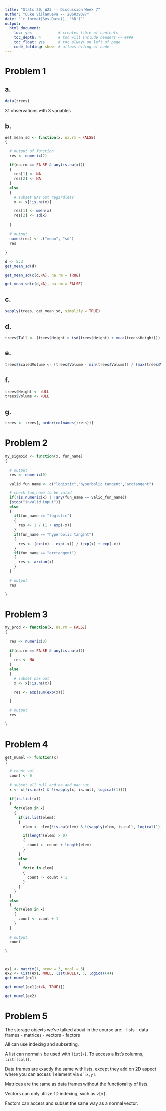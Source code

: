 ```yaml
---
title: "Stats 20, W23 -- Discussion Week 7"
author: "Luke Villanueva -- 206039397"
date: "`r format(Sys.Date(), '%D')`"
output:
  html_document:
    toc: yes            # creates table of contents
    toc_depth: 4        # toc will include headers <= ####
    toc_float: yes      # toc always on left of page
    code_folding: show  # allows hiding of code
---
```


# Problem 1

## a.

```r

data(trees)

```

31 observations with 3 variables

## b.

```r

get_mean_sd <- function(x, na.rm = FALSE)
{
  
  # output of function
  res <- numeric(2)

  if(na.rm == FALSE & any(is.na(x)))
  {
    res[1] <- NA
    res[2] <- NA
  }
  else
  {
    # subset NAs out regardless
    x <- x[!is.na(x)]
    
    res[1] <- mean(x)
    res[2] <- sd(x)
    
  }
  
  # output
  names(res) <- c("mean", "sd")
  res
  
}

d <- 5:3
get_mean_sd(d)

get_mean_sd(c(d,NA), na.rm = TRUE)

get_mean_sd(c(d,NA), na.rm = FALSE)

```

## c. 

```r

sapply(trees, get_mean_sd, simplify = TRUE)

```

## d.

```r

trees$Tall <- (trees$Height > (sd(trees$Height) + mean(trees$Height)))

```

## e.

```r

trees$ScaledVolume <- (trees$Volume - min(trees$Volume)) / (max(trees$Volume) - min(trees$Volume))

```

## f.

```r

trees$Height <- NULL
trees$Volume <- NULL

```

## g.

```r

trees <- trees[, order(colnames(trees))]

```

# Problem 2

```r

my_sigmoid <- function(x, fun_name)
{
  
  # output
  res <- numeric(0)
  
  valid_fun_name <- c("logistic","hyperbolic tangent","arctangent")

  # check fun_name to be valid
  if(!is.numeric(x) | !any(fun_name == valid_fun_name))
  {stop("invalid input")}
  else
  {
    if(fun_name == "logistic")
    {
      res <- 1 / (1 + exp(-x))
    }
    if(fun_name == "hyperbolic tangent")
    {
      res <- (exp(x) - exp(-x)) / (exp(x) + exp(-x))
    }
    if(fun_name == "arctangent")
    {
      res <- arctan(x)
    }
  }
  
  # output 
  res
  
}

```

# Problem 3

```r

my_prod <- function(x, na.rm = FALSE)
{
  
  res <- numeric(0)
  
  if(na.rm == FALSE & any(is.na(x)))
  {
    res <- NA
  }
  else
  {
    # subset nas out
    x <- x[!is.na(x)]
    
    res <- exp(sum(exp(x)))

  }
  
  # output
  res
  
}

```

# Problem 4

```r

get_numel <- function(x)
{
  
  # count val
  count <- 0
  
  # subset all null and na and nan out
  x <- x[!is.na(x) & !(vapply(x, is.null, logical(1)))]
  
  if(is.list(x))
  {
    for(elem in x)
    {
      if(is.list(elem))
      {
        elem <- elem[!is.na(elem) & !(vapply(elem, is.null, logical(1)))]
        
        if(length(elem) > 0)
        {
          count <- count + length(elem)
        }
      }
      else
      {
        for(e in elem)
        {
          count <- count + 1
        }
      }
    }
  }
  else
  {
    for(elem in x)
    {
      count <- count + 1
    }
  }
  
  # output
  count
  
}



ex1 <- matrix(1, nrow = 3, ncol = 5)
ex2 <- list(ex1, NULL, list(NULL), 3, logical(4))
get_numel(ex1)

get_numel(ex1[c(NA, TRUE)])

get_numel(ex2)

```

# Problem 5

The storage objects we've talked about in the course are:
- lists
- data frames
- matrices
- vectors
- factors

All can use indexing and subsetting. 

A list can normally be used with `list[x]`. To access a list's columns, `list[[col]]`.

Data frames are exactly the same with lists, except they add on 2D aspect where you can access 1 element via `df[x,y]`.

Matrices are the same as data frames without the functionality of lists.

Vectors can only utilize 1D indexing, such as `v[x]`.

Factors can access and subset the same way as a normal vector.
